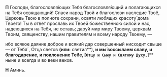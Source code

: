 **П** Господи, благословля́ющих Тебя благословля́ющий и полагающихся на Тебя освящающий! Спаси народ Твой и благослови наследие Твоё, Церковь Твою в полноте сохрани, освяти любящих красоту́ дома Твоего! Ты в ответ прославь их Твоей божественною силой и нас, надеющихся на Тебя, не оставь; дару́й мир миру Твоему, церква́м Твоим, священству, нашим правителям и всему народу Твоему, —

ибо всякое даяние доброе и всякий дар совершенный нисходит свыше — от Тебя´, Отца светов **(или:** светил**)**, и мы́ воссылаем славу, и благодарение, и поклонение Тебе, **[**`Отцу и Сыну и Святому Духу,`**]** ныне и всегда и во веки веков.

**Н** Аминь.
